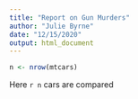 ```yaml
---
title: "Report on Gun Murders"
author: "Julie Byrne"
date: "12/15/2020"
output: html_document
---
```


```r
n <- nrow(mtcars)
```
Here `r n` cars are compared
